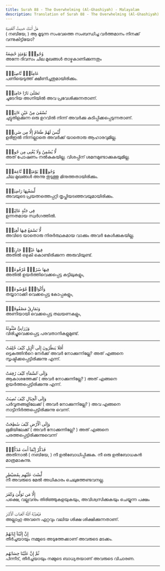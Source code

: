 ```yaml
---
title: Surah 88 - The Overwhelming (Al-Ghashiyah) - Malayalam
description: Translation of Surah 88 - The Overwhelming (Al-Ghashiyah) in Malayalam
---
```





<Aside type="quran" title="1">
هَلْ أَتَىٰكَ حَدِيثُ ٱلْغَٰشِيَةِ
</Aside>

<Aside type="reference" title="1">
( നബിയേ, ) ആ മൂടുന്ന സംഭവത്തെ സംബന്ധിച്ച വര്‍ത്തമാനം നിനക്ക്‌ വന്നുകിട്ടിയോ?
</Aside>

---

<Aside type="quran" title="2">
وُجُوهٌۭ يَوْمَئِذٍ خَٰشِعَةٌ
</Aside>

<Aside type="reference" title="2">
അന്നേ ദിവസം ചില മുഖങ്ങള്‍ താഴ്മകാണിക്കുന്നതും
</Aside>

---

<Aside type="quran" title="3">
عَامِلَةٌۭ نَّاصِبَةٌۭ
</Aside>

<Aside type="reference" title="3">
പണിയെടുത്ത്‌ ക്ഷീണിച്ചതുമായിരിക്കും.
</Aside>

---

<Aside type="quran" title="4">
تَصْلَىٰ نَارًا حَامِيَةًۭ
</Aside>

<Aside type="reference" title="4">
ചൂടേറിയ അഗ്നിയില്‍ അവ പ്രവേശിക്കുന്നതാണ്‌.
</Aside>

---

<Aside type="quran" title="5">
تُسْقَىٰ مِنْ عَيْنٍ ءَانِيَةٍۢ
</Aside>

<Aside type="reference" title="5">
ചുട്ടുതിളക്കുന്ന ഒരു ഉറവില്‍ നിന്ന്‌ അവര്‍ക്കു കുടിപ്പിക്കപ്പെടുന്നതാണ്‌.
</Aside>

---

<Aside type="quran" title="6">
لَّيْسَ لَهُمْ طَعَامٌ إِلَّا مِن ضَرِيعٍۢ
</Aside>

<Aside type="reference" title="6">
ളരീഇല്‍ നിന്നല്ലാതെ അവര്‍ക്ക്‌ യാതൊരു ആഹാരവുമില്ല.
</Aside>

---

<Aside type="quran" title="7">
لَّا يُسْمِنُ وَلَا يُغْنِى مِن جُوعٍۢ
</Aside>

<Aside type="reference" title="7">
അത്‌ പോഷണം നല്‍കുകയില്ല. വിശപ്പിന്‌ ശമനമുണ്ടാക്കുകയുമില്ല.
</Aside>

---

<Aside type="quran" title="8">
وُجُوهٌۭ يَوْمَئِذٍۢ نَّاعِمَةٌۭ
</Aside>

<Aside type="reference" title="8">
ചില മുഖങ്ങള്‍ അന്നു തുടുത്തു മിനുത്തതായിരിക്കും.
</Aside>

---

<Aside type="quran" title="9">
لِّسَعْيِهَا رَاضِيَةٌۭ
</Aside>

<Aside type="reference" title="9">
അവയുടെ പ്രയത്നത്തെപ്പറ്റി തൃപ്തിയടഞ്ഞവയുമായിരിക്കും.
</Aside>

---

<Aside type="quran" title="10">
فِى جَنَّةٍ عَالِيَةٍۢ
</Aside>

<Aside type="reference" title="10">
ഉന്നതമായ സ്വര്‍ഗത്തില്‍.
</Aside>

---

<Aside type="quran" title="11">
لَّا تَسْمَعُ فِيهَا لَٰغِيَةًۭ
</Aside>

<Aside type="reference" title="11">
അവിടെ യാതൊരു നിരര്‍ത്ഥകമായ വാക്കും അവര്‍ കേള്‍ക്കുകയില്ല.
</Aside>

---

<Aside type="quran" title="12">
فِيهَا عَيْنٌۭ جَارِيَةٌۭ
</Aside>

<Aside type="reference" title="12">
അതില്‍ ഒഴുകി കൊണ്ടിരിക്കുന്ന അരുവിയുണ്ട്‌.
</Aside>

---

<Aside type="quran" title="13">
فِيهَا سُرُرٌۭ مَّرْفُوعَةٌۭ
</Aside>

<Aside type="reference" title="13">
അതില്‍ ഉയര്‍ത്തിവെക്കപ്പെട്ട കട്ടിലുകളും,
</Aside>

---

<Aside type="quran" title="14">
وَأَكْوَابٌۭ مَّوْضُوعَةٌۭ
</Aside>

<Aside type="reference" title="14">
തയ്യാറാക്കി വെക്കപ്പെട്ട കോപ്പകളും,
</Aside>

---

<Aside type="quran" title="15">
وَنَمَارِقُ مَصْفُوفَةٌۭ
</Aside>

<Aside type="reference" title="15">
അണിയായി വെക്കപ്പെട്ട തലയണകളും,
</Aside>

---

<Aside type="quran" title="16">
وَزَرَابِىُّ مَبْثُوثَةٌ
</Aside>

<Aside type="reference" title="16">
വിരിച്ചുവെക്കപ്പെട്ട പരവതാനികളുമുണ്ട്‌.
</Aside>

---

<Aside type="quran" title="17">
أَفَلَا يَنظُرُونَ إِلَى ٱلْإِبِلِ كَيْفَ خُلِقَتْ
</Aside>

<Aside type="reference" title="17">
ഒട്ടകത്തിന്‍റെ നേര്‍ക്ക്‌ അവര്‍ നോക്കുന്നില്ലേ? അത്‌ എങ്ങനെ സൃഷ്ടിക്കപ്പെട്ടിരിക്കുന്നു എന്ന്‌.
</Aside>

---

<Aside type="quran" title="18">
وَإِلَى ٱلسَّمَآءِ كَيْفَ رُفِعَتْ
</Aside>

<Aside type="reference" title="18">
ആകാശത്തേക്ക്‌ ( അവര്‍ നോക്കുന്നില്ലേ? ) അത്‌ എങ്ങനെ ഉയര്‍ത്തപ്പെട്ടിരിക്കുന്നു എന്ന്‌.
</Aside>

---

<Aside type="quran" title="19">
وَإِلَى ٱلْجِبَالِ كَيْفَ نُصِبَتْ
</Aside>

<Aside type="reference" title="19">
പര്‍വ്വതങ്ങളിലേക്ക്‌ ( അവര്‍ നോക്കുന്നില്ലേ? ) അവ എങ്ങനെ നാട്ടിനിര്‍ത്തപ്പെട്ടിരിക്കുന്നു വെന്ന്‌.
</Aside>

---

<Aside type="quran" title="20">
وَإِلَى ٱلْأَرْضِ كَيْفَ سُطِحَتْ
</Aside>

<Aside type="reference" title="20">
ഭൂമിയിലേക്ക്‌ ( അവര്‍ നോക്കുന്നില്ലേ? ) അത്‌ എങ്ങനെ പരത്തപ്പെട്ടിരിക്കുന്നുവെന്ന്‌
</Aside>

---

<Aside type="quran" title="21">
فَذَكِّرْ إِنَّمَآ أَنتَ مُذَكِّرٌۭ
</Aside>

<Aside type="reference" title="21">
അതിനാല്‍ ( നബിയേ, ) നീ ഉല്‍ബോധിപ്പിക്കുക. നീ ഒരു ഉല്‍ബോധകന്‍ മാത്രമാകുന്നു.
</Aside>

---

<Aside type="quran" title="22">
لَّسْتَ عَلَيْهِم بِمُصَيْطِرٍ
</Aside>

<Aside type="reference" title="22">
നീ അവരുടെ മേല്‍ അധികാരം ചെലുത്തേണ്ടവനല്ല.
</Aside>

---

<Aside type="quran" title="23">
إِلَّا مَن تَوَلَّىٰ وَكَفَرَ
</Aside>

<Aside type="reference" title="23">
പക്ഷെ, വല്ലവനും തിരിഞ്ഞുകളയുകയും, അവിശ്വസിക്കുകയും ചെയ്യുന്ന പക്ഷം
</Aside>

---

<Aside type="quran" title="24">
فَيُعَذِّبُهُ ٱللَّهُ ٱلْعَذَابَ ٱلْأَكْبَرَ
</Aside>

<Aside type="reference" title="24">
അല്ലാഹു അവനെ ഏറ്റവും വലിയ ശിക്ഷ ശിക്ഷിക്കുന്നതാണ്‌.
</Aside>

---

<Aside type="quran" title="25">
إِنَّ إِلَيْنَآ إِيَابَهُمْ
</Aside>

<Aside type="reference" title="25">
തീര്‍ച്ചയായും നമ്മുടെ അടുത്തേക്കാണ്‌ അവരുടെ മടക്കം.
</Aside>

---

<Aside type="quran" title="26">
ثُمَّ إِنَّ عَلَيْنَا حِسَابَهُم
</Aside>

<Aside type="reference" title="26">
പിന്നീട്‌, തീര്‍ച്ചയായും നമ്മുടെ ബാധ്യതയാണ്‌ അവരുടെ വിചാരണ.
</Aside>

---
